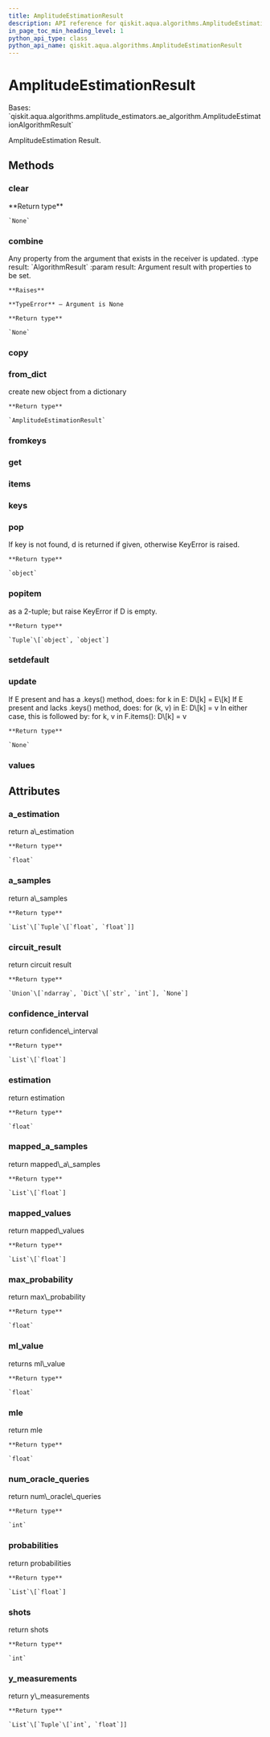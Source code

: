 ```yaml
---
title: AmplitudeEstimationResult
description: API reference for qiskit.aqua.algorithms.AmplitudeEstimationResult
in_page_toc_min_heading_level: 1
python_api_type: class
python_api_name: qiskit.aqua.algorithms.AmplitudeEstimationResult
---
```


# AmplitudeEstimationResult

<Class id="qiskit.aqua.algorithms.AmplitudeEstimationResult" github="https://github.com/qiskit-community/qiskit-aqua/tree/stable/0.9/qiskit/aqua/algorithms/amplitude_estimators/ae.py" signature="AmplitudeEstimationResult(a_dict=None)">
  Bases: `qiskit.aqua.algorithms.amplitude_estimators.ae_algorithm.AmplitudeEstimationAlgorithmResult`

  AmplitudeEstimation Result.

  ## Methods

  ### clear

  <Function id="qiskit.aqua.algorithms.AmplitudeEstimationResult.clear" name="clear" signature="AmplitudeEstimationResult.clear()">
    **Return type**

    `None`
  </Function>

  ### combine

  <Function id="qiskit.aqua.algorithms.AmplitudeEstimationResult.combine" name="combine" signature="AmplitudeEstimationResult.combine(result)">
    Any property from the argument that exists in the receiver is updated. :type result: `AlgorithmResult` :param result: Argument result with properties to be set.

    **Raises**

    **TypeError** – Argument is None

    **Return type**

    `None`
  </Function>

  ### copy

  <Function id="qiskit.aqua.algorithms.AmplitudeEstimationResult.copy" name="copy" signature="AmplitudeEstimationResult.copy()" />

  ### from\_dict

  <Function id="qiskit.aqua.algorithms.AmplitudeEstimationResult.from_dict" name="from_dict" signature="static AmplitudeEstimationResult.from_dict(a_dict)">
    create new object from a dictionary

    **Return type**

    `AmplitudeEstimationResult`
  </Function>

  ### fromkeys

  <Function id="qiskit.aqua.algorithms.AmplitudeEstimationResult.fromkeys" name="fromkeys" signature="classmethod AmplitudeEstimationResult.fromkeys(iterable, value=None)" />

  ### get

  <Function id="qiskit.aqua.algorithms.AmplitudeEstimationResult.get" name="get" signature="AmplitudeEstimationResult.get(k[, d]) → D[k] if k in D, else d. d defaults to None." />

  ### items

  <Function id="qiskit.aqua.algorithms.AmplitudeEstimationResult.items" name="items" signature="AmplitudeEstimationResult.items() → a set-like object providing a view on D’s items" />

  ### keys

  <Function id="qiskit.aqua.algorithms.AmplitudeEstimationResult.keys" name="keys" signature="AmplitudeEstimationResult.keys() → a set-like object providing a view on D’s keys" />

  ### pop

  <Function id="qiskit.aqua.algorithms.AmplitudeEstimationResult.pop" name="pop" signature="AmplitudeEstimationResult.pop(key, default=None)">
    If key is not found, d is returned if given, otherwise KeyError is raised.

    **Return type**

    `object`
  </Function>

  ### popitem

  <Function id="qiskit.aqua.algorithms.AmplitudeEstimationResult.popitem" name="popitem" signature="AmplitudeEstimationResult.popitem()">
    as a 2-tuple; but raise KeyError if D is empty.

    **Return type**

    `Tuple`\[`object`, `object`]
  </Function>

  ### setdefault

  <Function id="qiskit.aqua.algorithms.AmplitudeEstimationResult.setdefault" name="setdefault" signature="AmplitudeEstimationResult.setdefault(k[, d]) → D.get(k,d), also set D[k]=d if k not in D" />

  ### update

  <Function id="qiskit.aqua.algorithms.AmplitudeEstimationResult.update" name="update" signature="AmplitudeEstimationResult.update(*args, **kwargs)">
    If E present and has a .keys() method, does: for k in E: D\[k] = E\[k] If E present and lacks .keys() method, does: for (k, v) in E: D\[k] = v In either case, this is followed by: for k, v in F.items(): D\[k] = v

    **Return type**

    `None`
  </Function>

  ### values

  <Function id="qiskit.aqua.algorithms.AmplitudeEstimationResult.values" name="values" signature="AmplitudeEstimationResult.values() → an object providing a view on D’s values" />

  ## Attributes

  ### a\_estimation

  <Attribute id="qiskit.aqua.algorithms.AmplitudeEstimationResult.a_estimation" name="a_estimation">
    return a\_estimation

    **Return type**

    `float`
  </Attribute>

  ### a\_samples

  <Attribute id="qiskit.aqua.algorithms.AmplitudeEstimationResult.a_samples" name="a_samples">
    return a\_samples

    **Return type**

    `List`\[`Tuple`\[`float`, `float`]]
  </Attribute>

  ### circuit\_result

  <Attribute id="qiskit.aqua.algorithms.AmplitudeEstimationResult.circuit_result" name="circuit_result">
    return circuit result

    **Return type**

    `Union`\[`ndarray`, `Dict`\[`str`, `int`], `None`]
  </Attribute>

  ### confidence\_interval

  <Attribute id="qiskit.aqua.algorithms.AmplitudeEstimationResult.confidence_interval" name="confidence_interval">
    return confidence\_interval

    **Return type**

    `List`\[`float`]
  </Attribute>

  ### estimation

  <Attribute id="qiskit.aqua.algorithms.AmplitudeEstimationResult.estimation" name="estimation">
    return estimation

    **Return type**

    `float`
  </Attribute>

  ### mapped\_a\_samples

  <Attribute id="qiskit.aqua.algorithms.AmplitudeEstimationResult.mapped_a_samples" name="mapped_a_samples">
    return mapped\_a\_samples

    **Return type**

    `List`\[`float`]
  </Attribute>

  ### mapped\_values

  <Attribute id="qiskit.aqua.algorithms.AmplitudeEstimationResult.mapped_values" name="mapped_values">
    return mapped\_values

    **Return type**

    `List`\[`float`]
  </Attribute>

  ### max\_probability

  <Attribute id="qiskit.aqua.algorithms.AmplitudeEstimationResult.max_probability" name="max_probability">
    return max\_probability

    **Return type**

    `float`
  </Attribute>

  ### ml\_value

  <Attribute id="qiskit.aqua.algorithms.AmplitudeEstimationResult.ml_value" name="ml_value">
    returns ml\_value

    **Return type**

    `float`
  </Attribute>

  ### mle

  <Attribute id="qiskit.aqua.algorithms.AmplitudeEstimationResult.mle" name="mle">
    return mle

    **Return type**

    `float`
  </Attribute>

  ### num\_oracle\_queries

  <Attribute id="qiskit.aqua.algorithms.AmplitudeEstimationResult.num_oracle_queries" name="num_oracle_queries">
    return num\_oracle\_queries

    **Return type**

    `int`
  </Attribute>

  ### probabilities

  <Attribute id="qiskit.aqua.algorithms.AmplitudeEstimationResult.probabilities" name="probabilities">
    return probabilities

    **Return type**

    `List`\[`float`]
  </Attribute>

  ### shots

  <Attribute id="qiskit.aqua.algorithms.AmplitudeEstimationResult.shots" name="shots">
    return shots

    **Return type**

    `int`
  </Attribute>

  ### y\_measurements

  <Attribute id="qiskit.aqua.algorithms.AmplitudeEstimationResult.y_measurements" name="y_measurements">
    return y\_measurements

    **Return type**

    `List`\[`Tuple`\[`int`, `float`]]
  </Attribute>
</Class>

